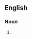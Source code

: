 ==English==

===Noun===
{{en-noun|sg=[[celiac]] [[disease]]|-}}

# {{US}} {{alternative spelling of|[[coeliac disease]]}}